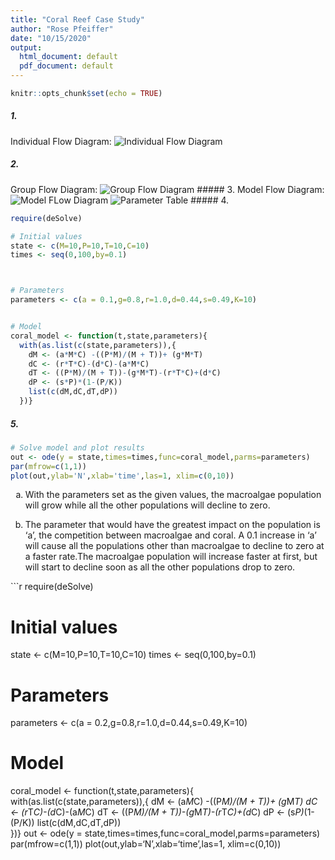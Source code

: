 ```yaml
---
title: "Coral Reef Case Study"
author: "Rose Pfeiffer"
date: "10/15/2020"
output: 
  html_document: default
  pdf_document: default
---
```


```r
knitr::opts_chunk$set(echo = TRUE)
```

##### 1.
Individual Flow Diagram:
![Individual Flow Diagram](SES Coral Individual Flow Chart.png)

##### 2. 
Group Flow Diagram:
![Group Flow Diagram](SES Coral Pair Flow Chart.png)
##### 3.
Model Flow Diagram:
![Model FLow Diagram](Model Flow Chart.jpeg)
![Parameter Table](Coral Parameter Table.png)
##### 4.
```r
require(deSolve)

# Initial values
state <- c(M=10,P=10,T=10,C=10)
times <- seq(0,100,by=0.1)



# Parameters
parameters <- c(a = 0.1,g=0.8,r=1.0,d=0.44,s=0.49,K=10)


# Model
coral_model <- function(t,state,parameters){
  with(as.list(c(state,parameters)),{
    dM <- (a*M*C) -((P*M)/(M + T))+ (g*M*T)
    dC <- (r*T*C)-(d*C)-(a*M*C)
    dT <- ((P*M)/(M + T))-(g*M*T)-(r*T*C)+(d*C)
    dP <- (s*P)*(1-(P/K))
    list(c(dM,dC,dT,dP))   
  })}
```
##### 5.
```r
# Solve model and plot results
out <- ode(y = state,times=times,func=coral_model,parms=parameters)
par(mfrow=c(1,1))
plot(out,ylab='N',xlab='time',las=1, xlim=c(0,10))
```

a. With the parameters set as the given values, the macroalgae population will grow while all the other populations will decline to zero.


b. The parameter that would have the greatest impact on the population is 'a', the competition between macroalgae and coral. A 0.1 increase in 'a' will cause all the populations other than macroalgae to decline to zero at a faster rate.The macroalgae population will increase faster at first, but will start to decline soon as all the other populations drop to zero. 

```r
require(deSolve)

# Initial values
state <- c(M=10,P=10,T=10,C=10)
times <- seq(0,100,by=0.1)



# Parameters
parameters <- c(a = 0.2,g=0.8,r=1.0,d=0.44,s=0.49,K=10)


# Model
coral_model <- function(t,state,parameters){
  with(as.list(c(state,parameters)),{
    dM <- (a*M*C) -((P*M)/(M + T))+ (g*M*T)
    dC <- (r*T*C)-(d*C)-(a*M*C)
    dT <- ((P*M)/(M + T))-(g*M*T)-(r*T*C)+(d*C)
    dP <- (s*P)*(1-(P/K))
    list(c(dM,dC,dT,dP))   
  })}
out <- ode(y = state,times=times,func=coral_model,parms=parameters)
par(mfrow=c(1,1))
plot(out,ylab='N',xlab='time',las=1, xlim=c(0,10))